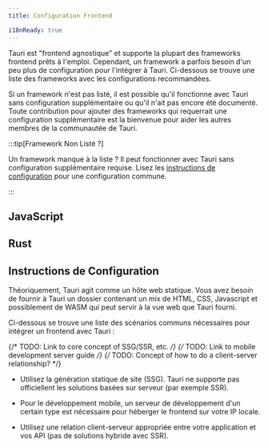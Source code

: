 ```yaml
---
title: Configuration Frontend

i18nReady: true
---
```



Tauri est "frontend agnostique" et supporte la plupart des frameworks frontend prêts à l'emploi. Cependant, un framework a parfois besoin d'un peu plus de configuration pour l'intégrer à Tauri. Ci-dessous se trouve une liste des frameworks avec les configurations recommandées.

Si un framework n'est pas listé, il est possible qu'il fonctionne avec Tauri sans configuration supplémentaire ou qu'il n'ait pas encore été documenté. Toute contribution pour ajouter des frameworks qui requerrait une configuration supplémentaire est la bienvenue pour aider les autres membres de la communautée de Tauri.

:::tip[Framework Non Listé ?]

Un framework manque à la liste ? Il peut fonctionner avec Tauri sans configuration supplémentaire requise. Lisez les [instructions de configuration](#instructions-de-configuration) pour une configuration commune.

:::

## JavaScript

<CardGrid>
	<LinkCard title="Next.js" href="/fr/start/frontend-configuration/nextjs" />
	<LinkCard title="Nuxt" href="/fr/start/frontend-configuration/nuxt" />
	<LinkCard title="Qwik" href="/fr/start/frontend-configuration/qwik" />
	<LinkCard title="Svelte" href="/fr/start/frontend-configuration/svelte" />
	<LinkCard title="Vite" href="/fr/start/frontend-configuration/vite" />
	<LinkCard title="Webpack" href="/fr/start/frontend-configuration/webpack" />
</CardGrid>

## Rust

<CardGrid>
	<LinkCard title="Leptos" href="/fr/start/frontend-configuration/leptos" />
	<LinkCard title="Sycamore" href="/fr/start/frontend-configuration/sycamore" />
	<LinkCard title="Trunk" href="/fr/start/frontend-configuration/trunk" />
	<LinkCard title="Yew" href="/fr/start/frontend-configuration/yew" />
</CardGrid>

## Instructions de Configuration

Théoriquement, Tauri agit comme un hôte web statique. Vous avez besoin de fournir à Tauri un dossier contenant un mix de HTML, CSS, Javascript et possiblement de WASM qui peut servir à la vue web que Tauri fourni.

Ci-dessous se trouve une liste des scénarios communs nécessaires pour intégrer un frontend avec Tauri :

{/* TODO: Link to core concept of SSG/SSR, etc. */}
{/* TODO: Link to mobile development server guide */}
{/* TODO: Concept of how to do a client-server relationship? */}

- Utilisez la génération statique de site (SSG). Tauri ne supporte pas officiellent les solutions basées sur serveur (par exemple SSR).
- Pour le développement mobile, un serveur de développement d'un certain type est nécessaire pour héberger le frontend sur votre IP locale.

- Utilisez une relation client-serveur appropriée entre votre application et vos API (pas de solutions hybride avec SSR).
